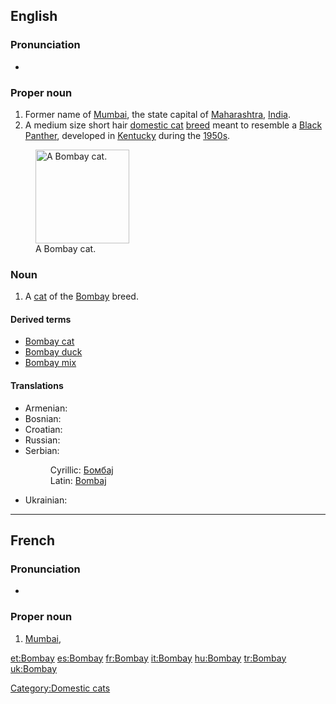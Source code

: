 {{also|bom bay}}
==English==

===Pronunciation===
* {{rhymes|eɪ}}

===Proper noun===
{{en-proper noun}}

# Former name of [[Mumbai]], the state capital of [[Maharashtra]], [[India]].
# A medium size short hair [[domestic cat]] [[breed]] meant to resemble a [[panther|Black Panther]], developed in [[Kentucky]] during the [[1950s]].

[[File:Bombay Cat - Head.jpg|thumb|right|150px|A Bombay cat.]]
===Noun===
{{en-noun}}
# A [[cat]] of the [[Bombay]] breed.
{{wikipedia|Bombay (cat)}}
{{commonscat|Bombay Cat}}
====Derived terms====
* [[Bombay cat]]
* [[Bombay duck]]
* [[Bombay mix]]

====Translations====
{{trans-top|former name of Mumbai}}
* Armenian: {{t|hy|Բոմբեյ|tr=Bombey|sc=Armn}}
* Bosnian: {{t-|bs|Bombaj|m}}
* Croatian: {{t-|hr|Bombay|m|alt=Bòmbay}}
* Russian: {{t+|ru|Бомбей|m|tr=Bombéj|sc=Cyrl}}
* Serbian:
*: Cyrillic: [[Бомбај#Serbian|Бомбај]] {{m}}
*: Latin: [[Bombaj#Serbian|Bombaj]] {{m}}
{{trans-mid}}
* Ukrainian: {{t-|uk|Бомбей|xs=Ukrainian}}
{{trans-bottom}}

{{trans-see|Mumbai}}

[[Category:Domestic cats]]

----

==French==
{{wikipedia|lang=fr}}

===Pronunciation===
* {{IPA|/bɔ̃.bɛ/|lang=fr}}

===Proper noun===
{{infl|fr|proper noun}}

# [[Mumbai]], {{l|en|Bombay}}

[[et:Bombay]]
[[es:Bombay]]
[[fr:Bombay]]
[[it:Bombay]]
[[hu:Bombay]]
[[tr:Bombay]]
[[uk:Bombay]]